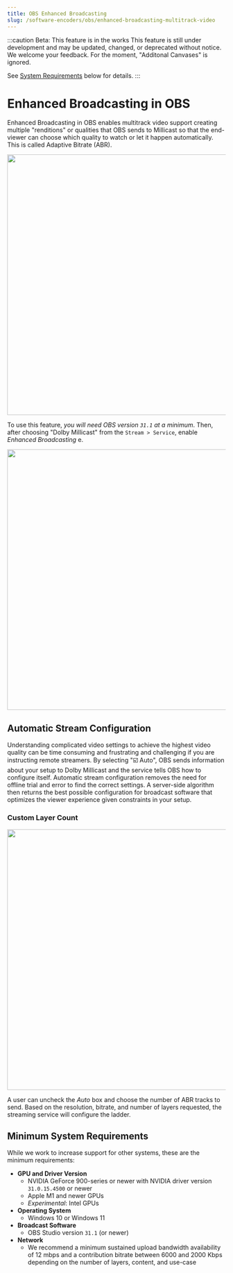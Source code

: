 ```yaml
---
title: OBS Enhanced Broadcasting
slug: /software-encoders/obs/enhanced-broadcasting-multitrack-video
---
```


:::caution Beta: This feature is in the works
This feature is still under development and may be updated, changed, or deprecated without notice. We welcome your feedback. For the moment, "Additonal Canvases" is ignored.

See [System Requirements](#minimum-system-requirements) below for details.
:::

# Enhanced Broadcasting in OBS

Enhanced Broadcasting in OBS enables multitrack video support creating multiple "renditions" or qualities that OBS sends to Millicast so that the end-viewer can choose which quality to watch or let it happen automatically. This is called Adaptive Bitrate (ABR).


<div class="center-container">
  <img src={AbrImg} width="600" />
</div>

To use this feature, _you will need OBS version `31.1` at a minimum_. Then, after choosing "Dolby Millicast" from the `Stream > Service`, enable _Enhanced Broadcasting_ e.


<div class="center-container">
  <img src={ObsMultiTrackVideo} width="600" />
</div>

## Automatic Stream Configuration

Understanding complicated video settings to achieve the highest video quality can be time consuming and frustrating and challenging if you are instructing remote streamers. By selecting "☑️ Auto", OBS sends information about your setup to Dolby Millicast and the service tells OBS how to configure itself. Automatic stream configuration removes the need for offline trial and error to find the correct settings. A server-side algorithm then returns the best possible configuration for broadcast software that optimizes the viewer experience given constraints in your setup.

### Custom Layer Count


<div class="center-container">
  <img src={ObsMultiTrackVideoManualLayers} width="600" />
</div>

A user can uncheck the _Auto_ box and choose the number of ABR tracks to send. Based on the resolution, bitrate, and number of layers requested, the streaming service will configure the ladder.

## Minimum System Requirements

While we work to increase support for other systems, these are the minimum requirements:

- **GPU and Driver Version**
  - NVIDIA GeForce 900-series or newer with NVIDIA driver version `31.0.15.4500` or newer
  - Apple M1 and newer GPUs
  - _Experimental_: Intel GPUs
- **Operating System**
  - Windows 10 or Windows 11
- **Broadcast Software**
  - OBS Studio version `31.1` (or newer)
- **Network**
  - We recommend a minimum sustained upload bandwidth availability of 12 mbps and a contribution bitrate between 6000 and 2000 Kbps depending on the number of layers, content, and use-case
